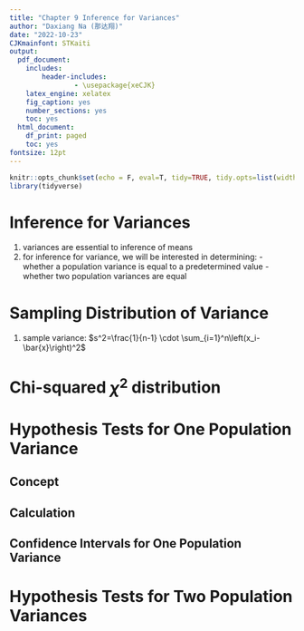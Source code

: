 ```yaml
---
title: "Chapter 9 Inference for Variances"
author: "Daxiang Na (那达翔)"
date: "2022-10-23"
CJKmainfont: STKaiti
output: 
  pdf_document: 
    includes:
        header-includes:
                - \usepackage{xeCJK}
    latex_engine: xelatex
    fig_caption: yes
    number_sections: yes
    toc: yes
  html_document:
    df_print: paged
    toc: yes
fontsize: 12pt
---
```


```r
knitr::opts_chunk$set(echo = F, eval=T, tidy=TRUE, tidy.opts=list(width.cutoff=70))
library(tidyverse)
```

# Inference for Variances

1.   variances are essential to inference of means
2.   for inference for variance, we will be interested in determining:
    -   whether a population variance is equal to a predetermined value
    -   whether two population variances are equal

# Sampling Distribution of Variance

1. sample variance: $s^2=\frac{1}{n-1} \cdot \sum_{i=1}^n\left(x_i-\bar{x}\right)^2$




# Chi-squared $\chi^2$ distribution

# Hypothesis Tests for One Population Variance

## Concept

## Calculation

## Confidence Intervals for One Population Variance

# Hypothesis Tests for Two Population Variances
